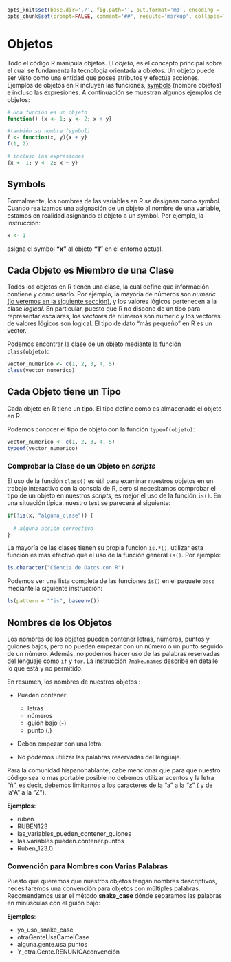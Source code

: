 ```r
opts_knit$set(base.dir='./', fig.path='', out.format='md', encoding = 'UTF-8')
opts_chunk$set(prompt=FALSE, comment='##', results='markup', collapse=TRUE, echo=TRUE, eval=TRUE)
```



<!-- ```{r, include=FALSE} -->
<!-- tutorial::go_interactive() -->
<!-- ``` -->


# Objetos

Todo el código R manipula objetos. El _objeto_, es el concepto principal sobre el cual se fundamenta la tecnología orientada a objetos. Un objeto puede ser visto como una entidad que posee atributos y efectúa acciones. Ejemplos de objetos en R incluyen las funciones, [symbols](#symbols) (nombre objetos) e incluso las expresiones. A continuación se muestran algunos ejemplos de objetos:


```r
# Una función es un objeto
function() {x <- 1; y <- 2; x + y}

```


```r
#también su nombre (symbol)
f <- function(x, y){x + y}
f(1, 2)
```


```r
# incluso las expresiones 
{x <- 1; y <- 2; x + y}
```


## Symbols {#symbols}

Formalmente, los nombres de las variables en R se designan como _symbol_. Cuando realizamos una asignación de un objeto al nombre de una variable, estamos en realidad asignando el objeto a un symbol. Por ejemplo, la instrucción:


```r
x <- 1
```

asigna el symbol __"x"__ al objeto __"1"__ en el entorno actual.

## Cada Objeto es Miembro de una Clase {#clase}

Todos los objetos en R tienen una clase, la cual define que información contiene y como usarlo. Por ejemplo, la mayoría de números son _numeric_ [(lo veremos en la siguiente sección)](#numeric), y los valores lógicos pertenecen a la clase _logical_. En particular, puesto que R no dispone de un tipo para representar escalares, los _vectores_ de números son numeric y los vectores de valores lógicos son logical. El tipo de dato "más pequeño" en R es un vector.

Podemos encontrar la clase de un objeto mediante la función `class(objeto)`:


```r
vector_numerico <- c(1, 2, 3, 4, 5)
class(vector_numerico)
```

## Cada Objeto tiene un Tipo {#tipo}

Cada objeto en R tiene un tipo. El tipo define como es almacenado el objeto en R. 

Podemos conocer el tipo de objeto con la función `typeof(objeto)`:


```r
vector_numerico <- c(1, 2, 3, 4, 5)
typeof(vector_numerico)
```

### Comprobar la Clase de un Objeto en **_scripts_**

El uso de la función `class()` es útil para examinar nuestros objetos en un trabajo interactivo con la consola de R, pero si necesitamos comprobar el tipo de un objeto en nuestros _scripts_, es mejor el uso de la función `is()`. En una situación típica, nuestro test se parecerá al siguiente:



```r
if(!is(x, "alguna_clase")) {
  
  # alguna acción correctiva
}

```


La mayoría de las clases tienen su propia función `is.*()`, utilizar esta función es mas efectivo que el uso de la función general `is()`. Por ejemplo:


```r
is.character("Ciencia de Datos con R")
```

Podemos ver una lista completa de las funciones `is()` en el paquete `base` mediante la siguiente instrucción:


```r
ls(pattern = "^is", baseenv())
```


## Nombres de los Objetos {#nombres}

Los nombres de los objetos pueden contener letras, números, puntos y guiones bajos, pero no pueden empezar con un número o un punto seguido de un número. Además, no podemos hacer uso de las palabras reservadas del lenguaje como `if` y `for`. La instrucción `?make.names` describe en detalle lo que está y no permitido.

En resumen, los nombres de nuestros objetos :

 - Pueden contener: 
 
      - letras
      - números
      - guión bajo (-)
      - punto (.)
      
 - Deben empezar con una letra.
 - No podemos utilizar las palabras reservadas del lenguaje.

Para la comunidad hispanohablante, cabe mencionar que para que nuestro código sea lo mas portable posible no debemos utilizar acentos y la letra "ñ", es decir, debemos limitarnos a los caracteres de la "a" a la "z" ( y de la"A" a la "Z").

__Ejemplos__:

- ruben
- RUBEN123
- las_variables_pueden_contener_guiones
- las.variables.pueden.contener.puntos
- Ruben_123.0

### Convención para Nombres con Varias Palabras

Puesto que queremos que nuestros objetos tengan nombres descriptivos, necesitaremos una convención para objetos con múltiples palabras. Recomendamos usar el método __snake_case__ dónde separamos las palabras en minúsculas con el guión bajo:

__Ejemplos__:

- yo_uso_snake_case 
- otraGenteUsaCamelCase 
- alguna.gente.usa.puntos 
- Y_otra.Gente.RENUNICAconvención 

